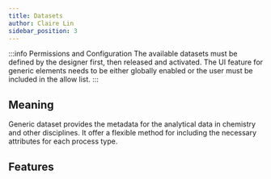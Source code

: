 ```yaml
---
title: Datasets
author: Claire Lin
sidebar_position: 3
---
```



<SubTitle text="The metadata corresponds to analytical data and is linked with the Chemical Methods Ontology." />
<Reader text="User" />

:::info Permissions and Configuration
The available datasets must be defined by the designer first, then released and activated. The UI feature for generic elements needs to be either globally enabled or the user must be included in the allow list.
:::

## Meaning

Generic dataset provides the metadata for the analytical data in chemistry and other disciplines. It offer a flexible method for including the necessary attributes for each process type.

## Features

<DocCardList />

